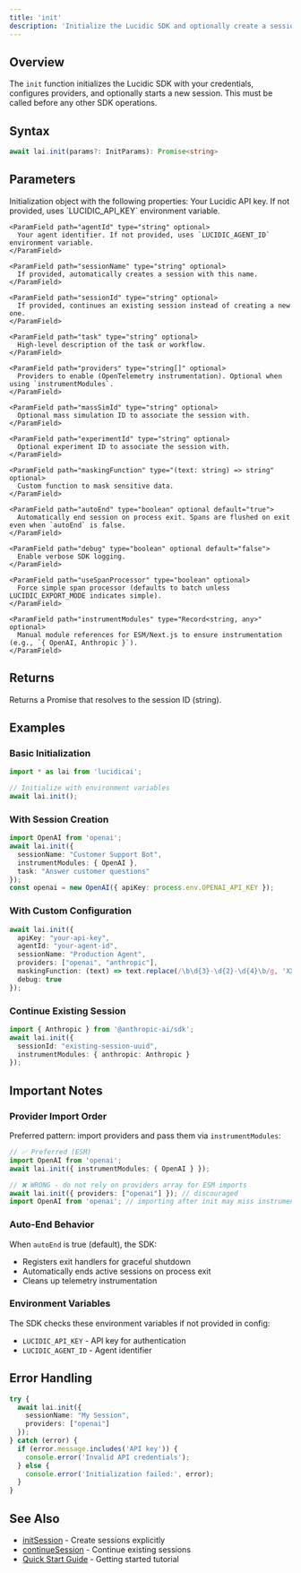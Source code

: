 ```yaml
---
title: 'init'
description: 'Initialize the Lucidic SDK and optionally create a session'
---
```


## Overview

The `init` function initializes the Lucidic SDK with your credentials, configures providers, and optionally starts a new session. This must be called before any other SDK operations.

## Syntax

```typescript
await lai.init(params?: InitParams): Promise<string>
```

## Parameters

<ParamField path="params" type="InitParams" optional>
  Initialization object with the following properties:
  
  <Expandable title="properties">
    <ParamField path="apiKey" type="string" optional>
      Your Lucidic API key. If not provided, uses `LUCIDIC_API_KEY` environment variable.
    </ParamField>
    
    <ParamField path="agentId" type="string" optional>
      Your agent identifier. If not provided, uses `LUCIDIC_AGENT_ID` environment variable.
    </ParamField>
    
    <ParamField path="sessionName" type="string" optional>
      If provided, automatically creates a session with this name.
    </ParamField>
    
    <ParamField path="sessionId" type="string" optional>
      If provided, continues an existing session instead of creating a new one.
    </ParamField>
    
    <ParamField path="task" type="string" optional>
      High-level description of the task or workflow.
    </ParamField>
    
    <ParamField path="providers" type="string[]" optional>
      Providers to enable (OpenTelemetry instrumentation). Optional when using `instrumentModules`.
    </ParamField>
    
    <ParamField path="massSimId" type="string" optional>
      Optional mass simulation ID to associate the session with.
    </ParamField>
    
    <ParamField path="experimentId" type="string" optional>
      Optional experiment ID to associate the session with.
    </ParamField>
    
    <ParamField path="maskingFunction" type="(text: string) => string" optional>
      Custom function to mask sensitive data.
    </ParamField>
    
    <ParamField path="autoEnd" type="boolean" optional default="true">
      Automatically end session on process exit. Spans are flushed on exit even when `autoEnd` is false.
    </ParamField>

    <ParamField path="debug" type="boolean" optional default="false">
      Enable verbose SDK logging.
    </ParamField>
    
    <ParamField path="useSpanProcessor" type="boolean" optional>
      Force simple span processor (defaults to batch unless LUCIDIC_EXPORT_MODE indicates simple).
    </ParamField>
    
    <ParamField path="instrumentModules" type="Record<string, any>" optional>
      Manual module references for ESM/Next.js to ensure instrumentation (e.g., `{ OpenAI, Anthropic }`).
    </ParamField>
  </Expandable>
</ParamField>

## Returns

Returns a Promise that resolves to the session ID (string).

## Examples

### Basic Initialization

```typescript
import * as lai from 'lucidicai';

// Initialize with environment variables
await lai.init();
```

### With Session Creation

```typescript
import OpenAI from 'openai';
await lai.init({
  sessionName: "Customer Support Bot",
  instrumentModules: { OpenAI },
  task: "Answer customer questions"
});
const openai = new OpenAI({ apiKey: process.env.OPENAI_API_KEY });
```

### With Custom Configuration

```typescript
await lai.init({
  apiKey: "your-api-key",
  agentId: "your-agent-id",
  sessionName: "Production Agent",
  providers: ["openai", "anthropic"],
  maskingFunction: (text) => text.replace(/\b\d{3}-\d{2}-\d{4}\b/g, 'XXX-XX-XXXX'),
  debug: true
});
```

### Continue Existing Session

```typescript
import { Anthropic } from '@anthropic-ai/sdk';
await lai.init({
  sessionId: "existing-session-uuid",
  instrumentModules: { anthropic: Anthropic }
});
```

## Important Notes

### Provider Import Order

Preferred pattern: import providers and pass them via `instrumentModules`:

```typescript
// ✅ Preferred (ESM)
import OpenAI from 'openai';
await lai.init({ instrumentModules: { OpenAI } });

// ❌ WRONG - do not rely on providers array for ESM imports
await lai.init({ providers: ["openai"] }); // discouraged
import OpenAI from 'openai'; // importing after init may miss instrumentation
```

### Auto-End Behavior

When `autoEnd` is true (default), the SDK:
- Registers exit handlers for graceful shutdown
- Automatically ends active sessions on process exit
- Cleans up telemetry instrumentation

### Environment Variables

The SDK checks these environment variables if not provided in config:
- `LUCIDIC_API_KEY` - API key for authentication
- `LUCIDIC_AGENT_ID` - Agent identifier

## Error Handling

```typescript
try {
  await lai.init({
    sessionName: "My Session",
    providers: ["openai"]
  });
} catch (error) {
  if (error.message.includes('API key')) {
    console.error('Invalid API credentials');
  } else {
    console.error('Initialization failed:', error);
  }
}
```

## See Also

- [initSession](/typescript-sdk/init-session) - Create sessions explicitly
- [continueSession](/typescript-sdk/continue-session) - Continue existing sessions
- [Quick Start Guide](/typescript-sdk/quick-start) - Getting started tutorial